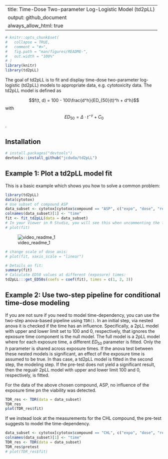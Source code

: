 
---
title: Time-Dose Two-parameter Log-Logistic Model (td2pLL)
output: github_document
always_allow_html: true
---



```r
# knitr::opts_chunk$set(
#   collapse = TRUE,
#   comment = "#>",
#   fig.path = "man/figures/README-",
#   out.width = "100%"
# )
library(knitr)
library(td2pLL)
```


<!-- badges: start -->
<!-- badges: end -->

The goal of td2pLL is to fit and display time-dose two-parameter log-logistic (td2pLL)  models to appropriate data, e.g. cytotoxicity data. The td2pLL model is defined as 

$$f(t, d) = 100 - 100\frac{d^h}{ED_{50}(t)^h + d^h}$$ with
$$ED_{50} =\Delta \cdot t^{-\gamma} + C_0$$.

## Installation


``` r
# install.packages("devtools")
devtools::install_github("jcduda/td2pLL")
```
## Example 1: Plot a td2pLL model fit

This is a basic example which shows you how to solve a common problem:

```r
library(td2pLL)
data(cytotox)
# Use subset of compound ASP
data_subset <- cytotox[cytotox$compound == "ASP", c("expo", "dose", "resp")]
colnames(data_subset)[1] <- "time"
fit <- fit_td2pLL(data = data_subset)
# In your Viewer in R Studio, you will see this when uncommenting the following line
# plot(fit)
```
![video_readme_1](https://user-images.githubusercontent.com/58949350/110949047-6d506e80-8342-11eb-9524-0d9cfa6ee36e.gif)


```r
# change scale of dose axis: 
# plot(fit, xaxis_scale = "linear")

# Details on fit:
summary(fit)
# Calculate ED50 values at different (exposure) times:
td2pLL:::get_ED50s(coefs = coef(fit), times = c(1, 2, 3))

```


## Example 2: Use two-step pipeline for conditional time-dose modeling

If you are not sure if you need to model time-dependency, you can use the
two-step anova-based pipeline using `TDR()`.
In an initial step, via nested anova it is checked if the time has an influence.
Specifically, a 2pLL model with upper and lower limit set to 100 and 0, respectively,
that ignores the epxosure time component is the null model.
The full model is a 2pLL model where for each exposure time, a different
$ED_{50}$ parameter is fitted. Only the $h$ parameter is shared across exposure 
times.
If the anova test between these nested models is significant, an effect of the
exposure time is assumed to be true. 
In thas case, a td2pLL model is fitted in the second step, the modeling step.
If the pre-test does not yield a significant result, then the regualr 2pLL model
with upper and lower limit 100 and 0, respectively, is fitted.


For the data of the above chosen compound, ASP, no influence of the
exposure time pn the viability was detected.

```r
TDR_res <- TDR(data = data_subset)
TDR_res
plot(TDR_res$fit)
```

If we instead look at the measurements for the CHL compound, the pre-test
suggests to model the time-dependency.

```r
data_subset <- cytotox[cytotox$compound == "CHL", c("expo", "dose", "resp")]
colnames(data_subset)[1] <- "time"
TDR_res <- TDR(data = data_subset)
TDR_res$pretest
# plot(TDR_res$fit)
```

